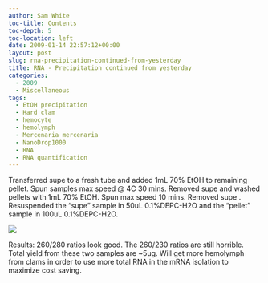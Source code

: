 ```yaml
---
author: Sam White
toc-title: Contents
toc-depth: 5
toc-location: left
date: 2009-01-14 22:57:12+00:00
layout: post
slug: rna-precipitation-continued-from-yesterday
title: RNA - Precipitation continued from yesterday
categories:
  - 2009
  - Miscellaneous
tags:
  - EtOH precipitation
  - Hard clam
  - hemocyte
  - hemolymph
  - Mercenaria mercenaria
  - NanoDrop1000
  - RNA
  - RNA quantification
---
```


Transferred supe to a fresh tube and added 1mL 70% EtOH to remaining pellet. Spun samples max speed @ 4C 30 mins. Removed supe and washed pellets with 1mL 70% EtOH. Spun max speed 10 mins. Removed supe . Resuspended the "supe" sample in 50uL 0.1%DEPC-H2O and the "pellet" sample in 100uL 0.1%DEPC-H2O.

![](https://eagle.fish.washington.edu/Arabidopsis/RNA%20Spec%20Readings/20090114%20RNA%20SJW.png)

Results: 260/280 ratios look good. The 260/230 ratios are still horrible. Total yield from these two samples are ~5ug. Will get more hemolymph from clams in order to use more total RNA in the mRNA isolation to maximize cost saving.
